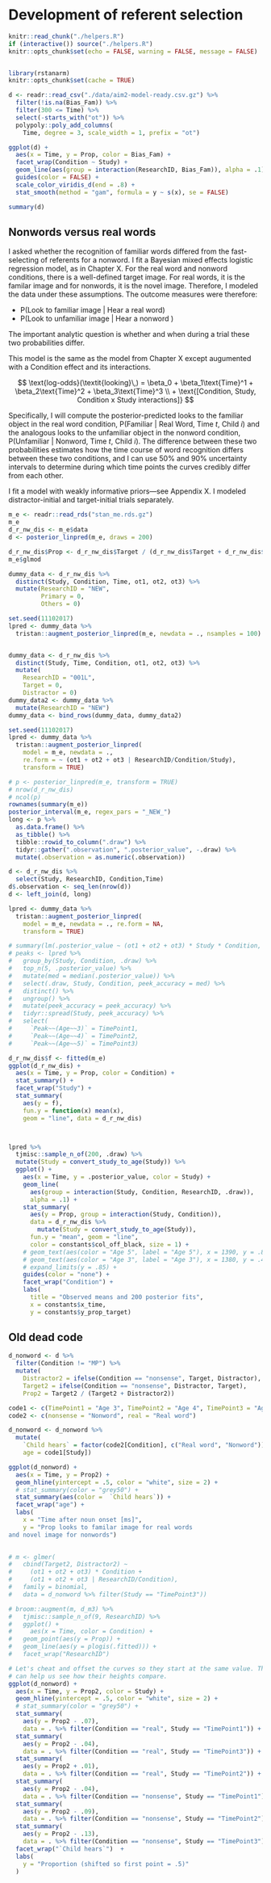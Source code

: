 Development of referent selection
=======================================================================

```r
knitr::read_chunk("./helpers.R")
if (interactive()) source("./helpers.R")
knitr::opts_chunk$set(echo = FALSE, warning = FALSE, message = FALSE)
```

```r
```

```r
library(rstanarm)
knitr::opts_chunk$set(cache = TRUE)
```

```r
d <- readr::read_csv("./data/aim2-model-ready.csv.gz") %>% 
  filter(!is.na(Bias_Fam)) %>% 
  filter(300 <= Time) %>% 
  select(-starts_with("ot")) %>% 
  polypoly::poly_add_columns(
    Time, degree = 3, scale_width = 1, prefix = "ot")

ggplot(d) + 
  aes(x = Time, y = Prop, color = Bias_Fam) + 
  facet_wrap(Condition ~ Study) + 
  geom_line(aes(group = interaction(ResearchID, Bias_Fam)), alpha = .1) +
  guides(color = FALSE) + 
  scale_color_viridis_d(end = .8) + 
  stat_smooth(method = "gam", formula = y ~ s(x), se = FALSE)

summary(d)
```

## Nonwords versus real words

I asked whether the recognition of familiar words differed from the
fast-selecting of referents for a nonword. I fit a Bayesian mixed
effects logistic regression model, as in Chapter X. For the real word
and nonword conditions, there is a well-defined target image. For real
words, it is the familar image and for nonwords, it is the novel image.
Therefore, I modeled the data under these assumptions. The outcome
measures were therefore:

* P(Look to familiar image | Hear a real word)
* P(Look to unfamiliar image | Hear a nonword )

The important analytic question is whether and when during a trial these
two probabilities differ.


This model is the same as the model from Chapter X except augumented with a
Condition effect and its interactions.


$$
\text{log-odds}(\textit{looking}\,) = 
  \beta_0 + 
  \beta_1\text{Time}^1 + 
  \beta_2\text{Time}^2 + 
  \beta_3\text{Time}^3 \\
  + \text{[Condition, Study, Condition x Study interactions]}
$$



<!-- For this task, I will model how the looks to the familiar image differ -->
<!-- in each condition (real words, mispronunciations, nonwords) and how the -->
<!-- growth curves for each condition change year over year. This model will -->
<!-- use growth curve model described in [Growth Curve Analysis](#growth-curve-analysis) but -->
<!-- augmented with Condition effects. -->

<!-- I will examine whether and when any dissociation is observed for word -->
<!-- recognition in the real word and nonword conditions. @McMurray2012 argue that  -->
<!-- familiar word recognition and fast -->
<!-- association for novel words reflect the same cognitive process: referent -->
<!-- selection. Data from this task would support with this hypothesis when -->
<!-- the growth curves for looks to the familiar image are symmetrical for -->
<!-- the real word and nonword conditions. Figure \@ref(fig:le-means), showing data -->
<!-- from @MPPaper [, _n_\ =\ 34 children, 30-46 months old], shows some -->
<!-- symmetry for the real word and nonword conditions. -->

<!-- I tested whether the two measures ever dissociate by computing the -->
<!-- posterior predicted difference between the growth curves. This approach -->
<!-- is similar to the bootstrap-based divergence analyses used in some word -->
<!-- recognition experiments [e.g., @Oleson2015; @eyetrackingR]. The -->
<!-- essential question is when—at which specific time points—do two growth -->
<!-- curves differ from one another. The bootstrap approach -->
<!-- uses resampling to get an estimate, whereas I use posterior -->
<!-- predicted samples to estimate these differences. -->

Specifically, I will compute the posterior-predicted looks to the
familiar object in the real word condition, P(Familiar | Real Word, Time
*t*, Child *i*) and the analogous looks to the unfamiliar object in the
nonword condition, P(Unfamiliar | Nonword, Time *t*, Child *i*). The
difference between these two probabilities estimates how the time course
of word recognition differs between these two conditions, and I can use
50% and 90% uncertainty intervals to determine during which time points
the curves credibly differ from each other.

I fit a model with weakly informative priors---see Appendix X. I modeled
distractor-initial and target-initial trials separately.



```r
m_e <- readr::read_rds("stan_me.rds.gz")
m_e
d_r_nw_dis <- m_e$data
d <- posterior_linpred(m_e, draws = 200)
```

```r
d_r_nw_dis$Prop <- d_r_nw_dis$Target / (d_r_nw_dis$Target + d_r_nw_dis$Distractor)
m_e$glmod

dummy_data <- d_r_nw_dis %>% 
  distinct(Study, Condition, Time, ot1, ot2, ot3) %>% 
  mutate(ResearchID = "NEW",
         Primary = 0, 
         Others = 0)

set.seed(11102017)
lpred <- dummy_data %>% 
  tristan::augment_posterior_linpred(m_e, newdata = ., nsamples = 100)


dummy_data <- d_r_nw_dis %>% 
  distinct(Study, Time, Condition, ot1, ot2, ot3) %>% 
  mutate(
    ResearchID = "001L",
    Target = 0, 
    Distractor = 0)
dummy_data2 <- dummy_data %>% 
  mutate(ResearchID = "NEW")
dummy_data <- bind_rows(dummy_data, dummy_data2)

set.seed(11102017)
lpred <- dummy_data %>%
  tristan::augment_posterior_linpred(
    model = m_e, newdata = ., 
    re.form = ~ (ot1 + ot2 + ot3 | ResearchID/Condition/Study),
    transform = TRUE)

# p <- posterior_linpred(m_e, transform = TRUE)
# nrow(d_r_nw_dis)
# ncol(p)
rownames(summary(m_e))
posterior_interval(m_e, regex_pars = "_NEW_")
long <- p %>% 
  as.data.frame() %>% 
  as_tibble() %>% 
  tibble::rowid_to_column(".draw") %>% 
  tidyr::gather(".observation", ".posterior_value", -.draw) %>% 
  mutate(.observation = as.numeric(.observation))

d <- d_r_nw_dis %>% 
  select(Study, ResearchID, Condition,Time)
d$.observation <- seq_len(nrow(d))
d <- left_join(d, long)

lpred <- dummy_data %>%
  tristan::augment_posterior_linpred(
    model = m_e, newdata = ., re.form = NA,
    transform = TRUE)

# summary(lm(.posterior_value ~ (ot1 + ot2 + ot3) * Study * Condition, lpred))
# peaks <- lpred %>% 
#   group_by(Study, Condition, .draw) %>% 
#   top_n(5, .posterior_value) %>% 
#   mutate(med = median(.posterior_value)) %>% 
#   select(.draw, Study, Condition, peek_accuracy = med) %>% 
#   distinct() %>% 
#   ungroup() %>% 
#   mutate(peek_accuracy = peek_accuracy) %>% 
#   tidyr::spread(Study, peek_accuracy) %>% 
#   select(
#     `Peak~~(Age~~3)` = TimePoint1,
#     `Peak~~(Age~~4)` = TimePoint2,
#     `Peak~~(Age~~5)` = TimePoint3)

d_r_nw_dis$f <- fitted(m_e)
ggplot(d_r_nw_dis) + 
  aes(x = Time, y = Prop, color = Condition) + 
  stat_summary() + 
  facet_wrap("Study") + 
  stat_summary(
    aes(y = f),
    fun.y = function(x) mean(x), 
    geom = "line", data = d_r_nw_dis)  



lpred %>% 
  tjmisc::sample_n_of(200, .draw) %>%
  mutate(Study = convert_study_to_age(Study)) %>% 
  ggplot() + 
    aes(x = Time, y = .posterior_value, color = Study) +
    geom_line(
      aes(group = interaction(Study, Condition, ResearchID, .draw)), 
      alpha = .1) +
    stat_summary(
      aes(y = Prop, group = interaction(Study, Condition)), 
      data = d_r_nw_dis %>% 
        mutate(Study = convert_study_to_age(Study)), 
      fun.y = "mean", geom = "line", 
      color = constants$col_off_black, size = 1) + 
    # geom_text(aes(color = "Age 5", label = "Age 5"), x = 1390, y = .83) +
    # geom_text(aes(color = "Age 3", label = "Age 3"), x = 1380, y = .46) +
    # expand_limits(y = .85) +
    guides(color = "none") +
    facet_wrap("Condition") +
    labs(
      title = "Observed means and 200 posterior fits",
      x = constants$x_time,
      y = constants$y_prop_target)
```


## Old dead code

```r
d_nonword <- d %>% 
  filter(Condition != "MP") %>% 
  mutate(
    Distractor2 = ifelse(Condition == "nonsense", Target, Distractor),
    Target2 = ifelse(Condition == "nonsense", Distractor, Target),
    Prop2 = Target2 / (Target2 + Distractor2))

code1 <- c(TimePoint1 = "Age 3", TimePoint2 = "Age 4", TimePoint3 = "Age 5")
code2 <- c(nonsense = "Nonword", real = "Real word")

d_nonword <- d_nonword %>% 
  mutate(
    `Child hears` = factor(code2[Condition], c("Real word", "Nonword")),
    age = code1[Study])

ggplot(d_nonword) + 
  aes(x = Time, y = Prop2) + 
  geom_hline(yintercept = .5, color = "white", size = 2) +
  # stat_summary(color = "grey50") + 
  stat_summary(aes(color =  `Child hears`)) + 
  facet_wrap("age") + 
  labs(
    x = "Time after noun onset [ms]",
    y = "Prop looks to familar image for real words
and novel image for nonwords")
  

# m <- glmer(
#   cbind(Target2, Distractor2) ~
#     (ot1 + ot2 + ot3) * Condition +
#     (ot1 + ot2 + ot3 | ResearchID/Condition),
#   family = binomial,
#   data = d_nonword %>% filter(Study == "TimePoint3"))

# broom::augment(m, d_m3) %>% 
#   tjmisc::sample_n_of(9, ResearchID) %>% 
#   ggplot() + 
#     aes(x = Time, color = Condition) + 
#   geom_point(aes(y = Prop)) +
#   geom_line(aes(y = plogis(.fitted))) +
#   facet_wrap("ResearchID")
```

```r
# Let's cheat and offset the curves so they start at the same value. This
# can help us see how their heights compare.
ggplot(d_nonword) + 
  aes(x = Time, y = Prop2, color = Study) + 
  geom_hline(yintercept = .5, color = "white", size = 2) +
  # stat_summary(color = "grey50") + 
  stat_summary(
    aes(y = Prop2 - .07),
    data = . %>% filter(Condition == "real", Study == "TimePoint1")) + 
  stat_summary(
    aes(y = Prop2 - .04),
    data = . %>% filter(Condition == "real", Study == "TimePoint3")) + 
  stat_summary(
    aes(y = Prop2 + .01),
    data = . %>% filter(Condition == "real", Study == "TimePoint2")) + 
  stat_summary(
    aes(y = Prop2 - .04),
    data = . %>% filter(Condition == "nonsense", Study == "TimePoint1")) + 
  stat_summary(
    aes(y = Prop2 - .09),
    data = . %>% filter(Condition == "nonsense", Study == "TimePoint2")) + 
  stat_summary(
    aes(y = Prop2 - .13),
    data = . %>% filter(Condition == "nonsense", Study == "TimePoint3")) + 
  facet_wrap("`Child hears`")  + 
  labs(
    y = "Proportion (shifted so first point = .5)"
  )

```


